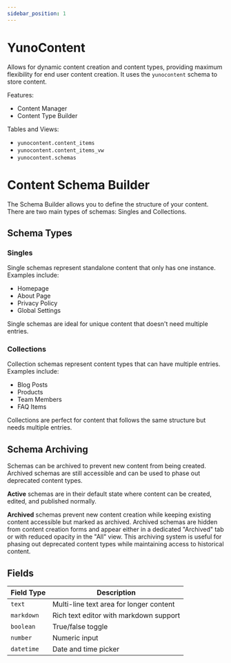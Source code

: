 ```yaml
---
sidebar_position: 1
---
```


# YunoContent

Allows for dynamic content creation and content types, providing maximum flexibility for end user content creation. It uses the `yunocontent` schema to store content.

Features:

- Content Manager
- Content Type Builder

Tables and Views:

- `yunocontent.content_items`
- `yunocontent.content_items_vw`
- `yunocontent.schemas`

# Content Schema Builder

The Schema Builder allows you to define the structure of your content. There are two main types of schemas: Singles and Collections.

## Schema Types

### Singles

Single schemas represent standalone content that only has one instance. Examples include:

- Homepage
- About Page
- Privacy Policy
- Global Settings

Single schemas are ideal for unique content that doesn't need multiple entries.

### Collections

Collection schemas represent content types that can have multiple entries. Examples include:

- Blog Posts
- Products
- Team Members
- FAQ Items

Collections are perfect for content that follows the same structure but needs multiple entries.

## Schema Archiving

Schemas can be archived to prevent new content from being created. Archived schemas are still accessible and can be used to phase out deprecated content types.

**Active** schemas are in their default state where content can be created, edited, and published normally. 

**Archived** schemas prevent new content creation while keeping existing content accessible but marked as archived. Archived schemas are hidden from content creation forms and appear either in a dedicated "Archived" tab or with reduced opacity in the "All" view. This archiving system is useful for phasing out deprecated content types while maintaining access to historical content.

## Fields

| Field Type | Description                             |
| ---------- | --------------------------------------- |
| `text`     | Multi-line text area for longer content |
| `markdown` | Rich text editor with markdown support  |
| `boolean`  | True/false toggle                       |
| `number`   | Numeric input                           |
| `datetime` | Date and time picker                    |

